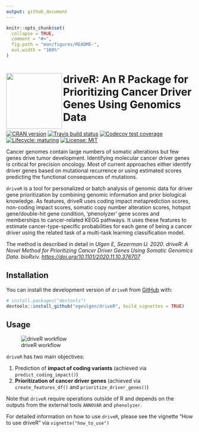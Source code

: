 ```yaml
---
output: github_document
---
```


<!-- README.md is generated from README.Rmd. Please edit that file -->

```r
knitr::opts_chunk$set(
  collapse = TRUE,
  comment = "#>",
  fig.path = "man/figures/README-",
  out.width = "100%"
)
```

# <img src="https://github.com/egeulgen/driveR/blob/master/inst/extdata/driveR_logo.png?raw=true" align="left" height=150/> driveR: An R Package for Prioritizing Cancer Driver Genes Using Genomics Data

<!-- badges: start -->
[![CRAN version](http://www.r-pkg.org/badges/version-ago/driveR)](https://cran.r-project.org/package=driveR)
[![Travis build status](https://travis-ci.com/egeulgen/driveR.svg?branch=master)](https://travis-ci.com/egeulgen/driveR)
[![Codecov test coverage](https://codecov.io/gh/egeulgen/driveR/branch/master/graph/badge.svg)](https://codecov.io/gh/egeulgen/driveR?branch=master)
[![Lifecycle: maturing](https://img.shields.io/badge/lifecycle-maturing-blue.svg)](https://www.tidyverse.org/lifecycle/#maturing)
[![License: MIT](https://img.shields.io/badge/License-MIT-yellow.svg)](https://opensource.org/licenses/MIT)
<!-- badges: end -->

Cancer genomes contain large numbers of somatic alterations but few genes drive tumor development. Identifying molecular cancer driver genes is critical for precision oncology. Most of current approaches either identify driver genes based on mutational recurrence or using estimated scores predicting the functional consequences of mutations. 

`driveR` is a tool for personalized or batch analysis of genomic data for driver gene prioritization by combining genomic information and prior biological knowledge. As features, driveR uses coding impact metaprediction scores, non-coding impact scores, somatic copy number alteration scores, hotspot gene/double-hit gene condition, 'phenolyzer' gene scores and memberships to cancer-related KEGG pathways. It uses these features to estimate cancer-type-specific probabilities for each gene of being a cancer driver using the related task of a multi-task learning classification model.

 The method is described in detail in _Ulgen E, Sezerman U. 2020. driveR: A Novel Method for Prioritizing Cancer Driver Genes Using Somatic Genomics Data. bioRxiv. [https://doi.org/10.1101/2020.11.10.376707](https://doi.org/10.1101/2020.11.10.376707)_ 

## Installation

You can install the development version of `driveR` from [GitHub](https://github.com/) with:

``` r
# install.packages("devtools")
devtools::install_github("egeulgen/driveR", build_vignettes = TRUE)
```

## Usage

![driveR workflow](https://github.com/egeulgen/driveR/blob/master/inst/extdata/driver_workflow.png?raw=true "driveR workflow")

`driveR` has two main objectives:

1. Prediction of **impact of coding variants** (achieved via `predict_coding_impact()`)
2. **Prioritization of cancer driver genes** (achieved via `create_features_df()` and `prioritize_driver_genes()`)

Note that `driveR` require operations outside of R and depends on the outputs from the external tools `ANNOVAR` and `phenolyzer`.

For detailed information on how to use `driveR`, please see the vignette "How to use driveR" via `vignette("how_to_use")`
